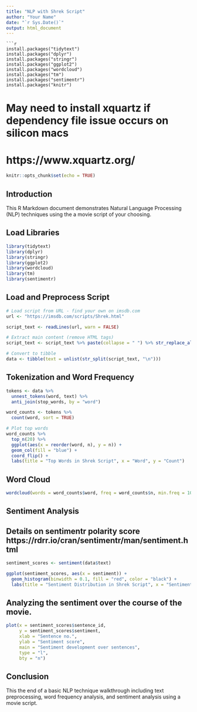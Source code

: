 ```yaml
---
title: "NLP with Shrek Script"
author: "Your Name"
date: "`r Sys.Date()`"
output: html_document
---
```


```
```r
install.packages("tidytext")
install.packages("dplyr")
install.packages("stringr")
install.packages("ggplot2")
install.packages("wordcloud")
install.packages("tm")
install.packages("sentimentr")
install.packages("knitr")
```

# May need to install xquartz if dependency file issue occurs on silicon macs
# https://www.xquartz.org/

```r
knitr::opts_chunk$set(echo = TRUE)
```

## Introduction
This R Markdown document demonstrates Natural Language Processing (NLP) techniques using the a movie script of your choosing.

## Load Libraries
```r
library(tidytext)
library(dplyr)
library(stringr)
library(ggplot2)
library(wordcloud)
library(tm)
library(sentimentr)
```

## Load and Preprocess Script
```r
# Load script from URL - find your own on imsdb.com
url <- "https://imsdb.com/scripts/Shrek.html"

script_text <- readLines(url, warn = FALSE)

# Extract main content (remove HTML tags)
script_text <- script_text %>% paste(collapse = " ") %>% str_replace_all("<.*?>", " ")

# Convert to tibble
data <- tibble(text = unlist(str_split(script_text, "\n")))
```

## Tokenization and Word Frequency
```r
tokens <- data %>%
  unnest_tokens(word, text) %>%
  anti_join(stop_words, by = "word")

word_counts <- tokens %>%
  count(word, sort = TRUE)

# Plot top words
word_counts %>%
  top_n(20) %>%
  ggplot(aes(x = reorder(word, n), y = n)) +
  geom_col(fill = "blue") +
  coord_flip() +
  labs(title = "Top Words in Shrek Script", x = "Word", y = "Count")
```

## Word Cloud
```r
wordcloud(words = word_counts$word, freq = word_counts$n, min.freq = 10, colors = brewer.pal(8, "Dark2"))
```

## Sentiment Analysis
## Details on sentimentr polarity score https://rdrr.io/cran/sentimentr/man/sentiment.html
```r
sentiment_scores <- sentiment(data$text)

ggplot(sentiment_scores, aes(x = sentiment)) +
  geom_histogram(binwidth = 0.1, fill = "red", color = "black") +
  labs(title = "Sentiment Distribution in Shrek Script", x = "Sentiment Score", y = "Frequency")
```

## Analyzing the sentiment over the course of the movie.

```r

plot(x = sentiment_scores$sentence_id,
     y = sentiment_scores$sentiment,
     xlab = "Sentence no.",
     ylab = "Sentiment score",
     main = "Sentiment development over sentences",
     type = "l",
     bty = "n")
```


## Conclusion
This the end of a basic NLP technique walkthrough including text preprocessing, word frequency analysis, and sentiment analysis using a movie script.
